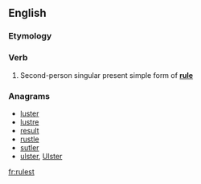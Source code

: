 ==English==

===Etymology===
{{suffix|rule|est|lang=en}}

===Verb===
{{head|en|verb form}}

# {{context|archaic|lang=en}} Second-person singular present simple form of '''[[rule]]'''

===Anagrams===
* [[luster#English|luster]]
* [[lustre#English|lustre]]
* [[result#English|result]]
* [[rustle#English|rustle]]
* [[sutler#English|sutler]]
* [[ulster#English|ulster]], [[Ulster#English|Ulster]]

[[fr:rulest]]